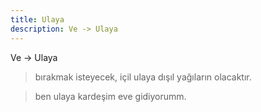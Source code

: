 ```yaml
---
title: Ulaya
description: Ve -> Ulaya
---
```


Ve -> Ulaya

> bırakmak isteyecek, içil ulaya dışıl yağıların olacaktır.

> ben ulaya kardeşim eve gidiyorumm.
